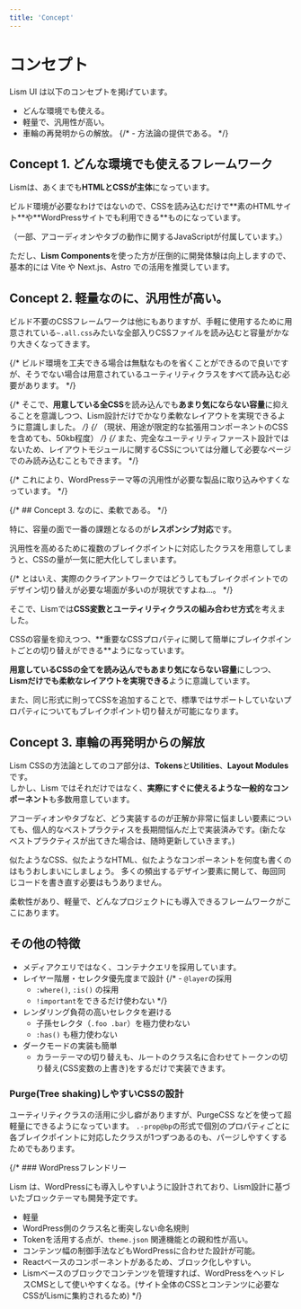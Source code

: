 ```yaml
---
title: 'Concept'
---
```




# コンセプト

Lism UI は以下のコンセプトを掲げています。

- どんな環境でも使える。
- 軽量で、汎用性が高い。
- 車輪の再発明からの解放。
{/* - 方法論の提供である。 */}


## Concept 1. どんな環境でも使えるフレームワーク

Lismは、あくまでも**HTMLとCSSが主体**になっています。

<Alert preset="check">
ビルド環境が必要なわけではないので、CSSを読み込むだけで**素のHTMLサイト**や**WordPressサイトでも利用できる**ものになっています。
</Alert>

<Text c="pale" mbs="10" fz="s">（一部、アコーディオンやタブの動作に関するJavaScriptが付属しています。）</Text>

ただし、**Lism Components**を使った方が圧倒的に開発体験は向上しますので、基本的には Vite や Next.js、Astro での活用を推奨しています。



## Concept 2. 軽量なのに、汎用性が高い。

ビルド不要のCSSフレームワークは他にもありますが、手軽に使用するために用意されている`~.all.css`みたいな全部入りCSSファイルを読み込むと容量がかなり大きくなってきます。

{/* ビルド環境を工夫できる場合は無駄なものを省くことができるので良いですが、そうでない場合は用意されているユーティリティクラスをすべて読み込む必要があります。 */}

{/* <Alert preset="check">
そこで、**用意している全CSS**を読み込んでも**あまり気にならない容量**に抑えることを意識しつつ、Lism設計だけでかなり柔軟なレイアウトを実現できるように意識しました。
</Alert> */}
{/* <Text mbs="20" fz="s">（現状、用途が限定的な拡張用コンポーネントのCSSを含めても、50kb程度）</Text> */}
{/* また、完全なユーティリティファースト設計ではないため、レイアウトモジュールに関するCSSについては分離して必要なページでのみ読み込むこともできます。 */}

{/* これにより、WordPressテーマ等の汎用性が必要な製品に取り込みやすくなっています。 */}

{/* ## Concept 3. なのに、柔軟である。 */}

特に、容量の面で一番の課題となるのが**レスポンシブ対応**です。

<Alert keycolor="blue" icon={SmileyXEyes}>
汎用性を高めるために複数のブレイクポイントに対応したクラスを用意してしまうと、CSSの量が一気に肥大化してしまいます。
</Alert>

{/* とはいえ、実際のクライアントワークではどうしてもブレイクポイントでのデザイン切り替えが必要な場面が多いのが現状ですよね...。 */}

そこで、Lismでは**CSS変数とユーティリティクラスの組み合わせ方式**を考えました。

<Alert keycolor="green" icon='good'>
CSSの容量を抑えつつ、**重要なCSSプロパティに関して簡単にブレイクポイントごとの切り替えができる**ようになっています。
</Alert>

**用意しているCSSの全てを読み込んでもあまり気にならない容量**にしつつ、**Lismだけでも柔軟なレイアウトを実現できる**ように意識しています。

また、同じ形式に則ってCSSを追加することで、標準ではサポートしていないプロパティについてもブレイクポイント切り替えが可能になります。


## Concept 3. 車輪の再発明からの解放

Lism CSSの方法論としてのコア部分は、**Tokens**と**Utilities**、**Layout Modules**です。  
しかし、Lism ではそれだけではなく、**実際にすぐに使えるような一般的なコンポーネント**も多数用意しています。

アコーディオンやタブなど、どう実装するのが正解か非常に悩ましい要素についても、個人的なベストプラクティスを長期間悩んだ上で実装済みです。(新たなベストプラクティスが出てきた場合は、随時更新していきます。)


<Alert keycolor="green" icon='good'>
似たようなCSS、似たようなHTML、似たようなコンポーネントを何度も書くのはもうおしまいにしましょう。
多くの頻出するデザイン要素に関して、毎回同じコードを書き直す必要はもうありません。
</Alert>

柔軟性があり、軽量で、どんなプロジェクトにも導入できるフレームワークがここにあります。


## その他の特徴

- メディアクエリではなく、コンテナクエリを採用しています。
- レイヤー階層・セレクタ優先度まで設計
	{/* - `@layer`の採用
	- `:where()`, `:is()` の採用
	- `!important`をできるだけ使わない */}
- レンダリング負荷の高いセレクタを避ける
	- 子孫セレクタ（`.foo .bar`）を極力使わない
	- `:has()` も極力使わない
- ダークモードの実装も簡単
	- カラーテーマの切り替えも、ルートのクラス名に合わせてトークンの切り替え(CSS変数の上書き)をするだけで実装できます。

### Purge(Tree shaking)しやすいCSSの設計

ユーティリティクラスの活用に少し癖がありますが、PurgeCSS などを使って超軽量にできるようになっています。
`.-prop@bp`の形式で個別のプロパティごとに各ブレイクポイントに対応したクラスが1つずつあるのも、パージしやすくするためでもあります。


{/* ### WordPressフレンドリー

Lism は、WordPressにも導入しやすいように設計されており、Lism設計に基づいたブロックテーマも開発予定です。

- 軽量
- WordPress側のクラス名と衝突しない命名規則
- Tokenを活用する点が、`theme.json` 関連機能との親和性が高い。
- コンテンツ幅の制御手法などもWordPressに合わせた設計が可能。
- Reactベースのコンポーネントがあるため、ブロック化しやすい。
- Lismベースのブロックでコンテンツを管理すれば、WordPressをヘッドレスCMSとして使いやすくなる。(サイト全体のCSSとコンテンツに必要なCSSがLismに集約されるため) */}
